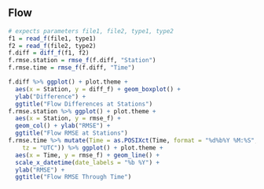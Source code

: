
## Flow

```r
# expects parameters file1, file2, type1, type2
f1 = read_f(file1, type1)
f2 = read_f(file2, type2)
f.diff = diff_f(f1, f2)
f.rmse.station = rmse_f(f.diff, "Station")
f.rmse.time = rmse_f(f.diff, "Time")

f.diff %>% ggplot() + plot.theme +
  aes(x = Station, y = diff_f) + geom_boxplot() +
  ylab("Difference") +
  ggtitle("Flow Differences at Stations")
f.rmse.station %>% ggplot() + plot.theme +
  aes(x = Station, y = rmse_f) +
  geom_col() + ylab("RMSE") +
  ggtitle("Flow RMSE at Stations")
f.rmse.time %>% mutate(Time = as.POSIXct(Time, format = "%d%b%Y %M:%S",
    tz = "UTC")) %>% ggplot() + plot.theme +
  aes(x = Time, y = rmse_f) + geom_line() +
  scale_x_datetime(date_labels = "%b %Y") + 
  ylab("RMSE") +
  ggtitle("Flow RMSE Through Time")
```
